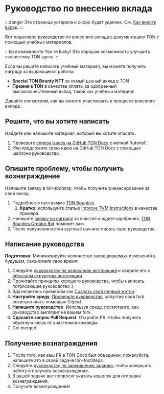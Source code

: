 
# Руководство по внесению вклада

:::danger
Эта страница устарела и скоро будет удалена.
См. [Как внести вклад](/v3/contribute/).
:::

Вот пошаговое руководство по внесению вклада в документацию TON с помощью учебных материалов.

:::tip возможности
You're lucky! Это хорошая возможность улучшить экосистему TON здесь.
:::

Если вы решите написать учебный материал, вы можете получить награду за выдающиеся работы:

- **Special TON Bounty NFT** за самый ценный вклад в TON
- **Премия в TON** в качестве оплаты за одобренный высококачественный вклад, такой как учебный материал

Давайте посмотрим, как вы можете участвовать в процессе внесения вклада.

## Решите, что вы хотите написать

Найдите или напишите материал, который вы хотите описать.

1. Проверьте [список issues на GitHub TON Docs](https://github.com/ton-community/ton-docs/issues) с меткой 'tutorial'.
2. _Или_ предложите свою идею на GitHub TON Docs с помощью шаблона руководства.

## Опишите проблему, чтобы получить вознаграждение

Напишите заявку в _ton-footstep_, чтобы получить финансирование за свой вклад.

1. Подробнее о программе [TON Bounties](https://github.com/ton-society/grants-and-bounties/blob/main/bounties/BOUNTIES_PROGRAM_GUIDELINES.mdx).
   1. **Кратко**: используйте статью [Improve TVM Instructions](https://github.com/ton-society/grants-and-bounties/issues/361) в качестве примера.
2. Напишите [заявку на награду](https://github.com/ton-society/grants-and-bounties/issues/new/choose) за участие и ждите одобрения. [TON Bounties Creator Bot](https://t.me/footsteps_helper_bot) поможет вам.
3. После получения метки `approved` начните писать свое руководство.

## Написание руководства

**Подготовка**. Минимизируйте количество запрашиваемых изменений в будущем, _сэкономьте свое время_:

1. Следуйте [руководству по написанию инструкций](/v3/contribute/contribution-rules) и сверьте его с [образцом структуры инструкции](/v3/contribute/tutorials/sample-tutorial)
2. Прочитайте [принципы хорошего руководства](/v3/contribute/tutorials/principles-of-a-good-tutorial), чтобы написать потрясающее руководство :)
3. Вдохновитесь примером как [Создать свой первый жетон](/v3/guidelines/dapps/tutorials/mint-your-first-token).
4. **Настройте среду**. [Проверьте руководство](/v3/contribute#online-one-click-contribution-setup), запустив свой fork локально или с помощью Gitpod.
5. **Напишите руководство**. Используя среду, посмотрите, как руководство выглядит на вашем fork.
6. **Сделайте запрос Pull Request**. Откройте PR, чтобы получить обратную связь от участников команды.
7. Get merged!

## Получение вознаграждения

1. После того, как ваш PR в TON Docs был объединен, пожалуйста, напишите это в своей задаче ton-footsteps.
2. Следуйте [руководству по завершению задания](https://github.com/ton-society/grants-and-bounties/blob/main/bounties/BOUNTIES_PROGRAM_GUIDELINES.mdx#got-assigned-submit-a-questbook-proposal), чтобы завершить работу и получить вознаграждение.
3. В вашей задаче вас попросят указать кошелек для отправки вознаграждения.
4. Получите вознаграждение!

<Feedback />
